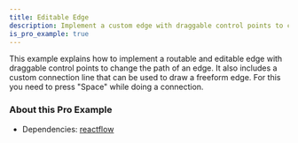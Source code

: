 ```yaml
---
title: Editable Edge
description: Implement a custom edge with draggable control points to change the path of an edge
is_pro_example: true
---
```


This example explains how to implement a routable and editable edge with draggable control points to change the path of an edge. It also includes a custom connection line that can be used to draw a freeform edge. For this you need to press "Space" while doing a connection.

<ProExampleViewer variant="dark" slug="editable-edge" />

### About this Pro Example

- Dependencies: [reactflow](https://www.npmjs.com/package/reactflow)
